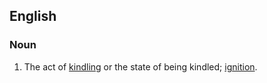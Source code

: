==English==

===Noun===
{{en-noun}}

#The act of [[kindling]] or the state of being kindled; [[ignition]].
